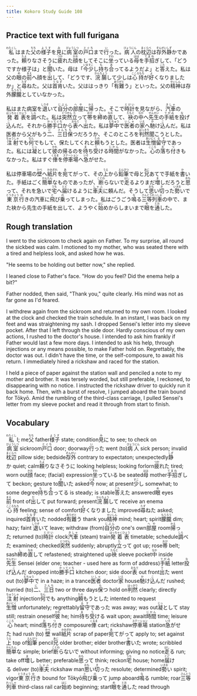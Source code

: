 ```yaml
---
title: Kokoro Study Guide 108
---
```


## Practice text with full furigana

<p>
<ruby><rb>私</rb><rt>わたくし</rt></ruby>はまた<ruby><rb>父</rb><rt>ちち</rt></ruby>の<ruby><rb>様子</rb><rt>ようす</rt></ruby>を<ruby><rb>見</rb><rt>み</rt></ruby>に<ruby><rb>病室</rb><rt>びょうしつ</rt></ruby>の<ruby><rb>戸口</rb><rt>とぐち</rt></ruby>まで<ruby><rb>行</rb><rt>い</rt></ruby>った。<ruby><rb>病人</rb><rt>びょうにん</rt></ruby>の<ruby><rb>枕辺</rb><rt>まくらべ</rt></ruby>は<ruby><rb>存外</rb><rt>ぞんがい</rt></ruby><ruby><rb>静</rb><rt>しず</rt></ruby>かであった。<ruby><rb>頼</rb><rt>たよ</rt></ruby>りなさそうに<ruby><rb>疲</rb><rt>つか</rt></ruby>れた<ruby><rb>顔</rb><rt>かお</rt></ruby>をしてそこに<ruby><rb>坐</rb><rt>すわ</rt></ruby>っている<ruby><rb>母</rb><rt>はは</rt></ruby>を<ruby><rb>手招</rb><rt>てまね</rt></ruby>ぎして、「どうですか様子は」と<ruby><rb>聞</rb><rt>き</rt></ruby>いた。母は「<ruby><rb>今</rb><rt>いま</rt></ruby><ruby><rb>少</rb><rt>すこ</rt></ruby>し<ruby><rb>持</rb><rt>も</rt></ruby>ち<ruby><rb>合</rb><rt>あ</rt></ruby>ってるようだよ」と<ruby><rb>答</rb><rt>こた</rt></ruby>えた。私は父の<ruby><rb>眼</rb><rt>め</rt></ruby>の<ruby><rb>前</rb><rt>まえ</rt></ruby>へ顔を<ruby><rb>出</rb><rt>だ</rt></ruby>して、「どうです、<ruby><rb>浣腸</rb><rt>かんちょう</rt></ruby>して少しは<ruby><rb>心持</rb><rt>こころもち</rt></ruby>が<ruby><rb>好</rb><rt>よ</rt></ruby>くなりましたか」と<ruby><rb>尋</rb><rt>たず</rt></ruby>ねた。父は<ruby><rb>首肯</rb><rt>うなず</rt></ruby>いた。父ははっきり「<ruby><rb>有難</rb><rt>ありがと</rt></ruby>う」といった。父の<ruby><rb>精神</rb><rt>せいしん</rt></ruby>は存外<ruby><rb>朦朧</rb><rt>もうろう</rt></ruby>としていなかった。
</p>

<p>
私はまた病室を<ruby><rb>退</rb><rt>しりぞ</rt></ruby>いて<ruby><rb>自分</rb><rt>じぶん</rt></ruby>の<ruby><rb>部屋</rb><rt>へや</rt></ruby>に<ruby><rb>帰</rb><rt>かえ</rt></ruby>った。そこで<ruby><rb>時計</rb><rt>とけい</rt></ruby>を見ながら、<ruby><rb>汽車</rb><rt>きしゃ</rt></ruby>の<ruby><rb>発着表</rb><rt>はっちゃくひょう</rt></ruby>を<ruby><rb>調</rb><rt>しら</rt></ruby>べた。私は<ruby><rb>突然</rb><rt>とつぜん</rt></ruby><ruby><rb>立</rb><rt>た</rt></ruby>って<ruby><rb>帯</rb><rt>おび</rt></ruby>を<ruby><rb>締</rb><rt>し</rt></ruby>め<ruby><rb>直</rb><rt>なお</rt></ruby>して、<ruby><rb>袂</rb><rt>たもと</rt></ruby>の<ruby><rb>中</rb><rt>なか</rt></ruby>へ<ruby><rb>先生</rb><rt>せんせい</rt></ruby>の<ruby><rb>手紙</rb><rt>てがみ</rt></ruby>を<ruby><rb>投</rb><rt>な</rt></ruby>げ<ruby><rb>込</rb><rt>こ</rt></ruby>んだ。それから<ruby><rb>勝手口</rb><rt>かってぐち</rt></ruby>から<ruby><rb>表</rb><rt>おもて</rt></ruby>へ<ruby><rb>出</rb><rt>で</rt></ruby>た。私は<ruby><rb>夢中</rb><rt>むちゅう</rt></ruby>で<ruby><rb>医者</rb><rt>いしゃ</rt></ruby>の<ruby><rb>家</rb><rt>いえ</rt></ruby>へ<ruby><rb>馳</rb><rt>か</rt></ruby>け<ruby><rb>込</rb><rt>こ</rt></ruby>んだ。私は医者から父がもう<ruby><rb>二</rb><rt>に</rt></ruby>、<ruby><rb>三日</rb><rt>さんち</rt></ruby><ruby><rb>保</rb><rt>も</rt></ruby>つだろうか、そこのところを<ruby><rb>判然</rb><rt>はっきり</rt></ruby>聞こうとした。<ruby><rb>注射</rb><rt>ちゅうしゃ</rt></ruby>でも<ruby><rb>何</rb><rt>なん</rt></ruby>でもして、保たしてくれと<ruby><rb>頼</rb><rt>たの</rt></ruby>もうとした。医者は<ruby><rb>生憎</rb><rt>あいにく</rt></ruby><ruby><rb>留守</rb><rt>るす</rt></ruby>であった。私には<ruby><rb>凝</rb><rt>じっ</rt></ruby>として<ruby><rb>彼</rb><rt>かれ</rt></ruby>の帰るのを<ruby><rb>待</rb><rt>ま</rt></ruby>ち<ruby><rb>受</rb><rt>う</rt></ruby>ける<ruby><rb>時間</rb><rt>じかん</rt></ruby>がなかった。<ruby><rb>心</rb><rt>こころ</rt></ruby>の<ruby><rb>落</rb><rt>お</rt></ruby>ち<ruby><rb>付</rb><rt>つ</rt></ruby>きもなかった。私はすぐ<ruby><rb>俥</rb><rt>くるま</rt></ruby>を<ruby><rb>停車場</rb><rt>ステーション</rt></ruby>へ<ruby><rb>急</rb><rt>いそ</rt></ruby>がせた。
</p>

<p>
私は停車場の<ruby><rb>壁</rb><rt>かべ</rt></ruby>へ<ruby><rb>紙片</rb><rt>かみぎれ</rt></ruby>を<ruby><rb>宛</rb><rt>あ</rt></ruby>てがって、その<ruby><rb>上</rb><rt>うえ</rt></ruby>から<ruby><rb>鉛筆</rb><rt>えんぴつ</rt></ruby>で母と<ruby><rb>兄</rb><rt>あに</rt></ruby>あてで手紙を<ruby><rb>書</rb><rt>か</rt></ruby>いた。手紙はごく<ruby><rb>簡単</rb><rt>かんたん</rt></ruby>なものであったが、<ruby><rb>断</rb><rt>ことわ</rt></ruby>らないで<ruby><rb>走</rb><rt>はし</rt></ruby>るよりまだ<ruby><rb>増</rb><rt>ま</rt></ruby>しだろうと<ruby><rb>思</rb><rt>おも</rt></ruby>って、それを急いで<ruby><rb>宅</rb><rt>うち</rt></ruby>へ<ruby><rb>届</rb><rt>とど</rt></ruby>けるように<ruby><rb>車夫</rb><rt>しゃふ</rt></ruby>に頼んだ。そうして<ruby><rb>思</rb><rt>おも</rt></ruby>い<ruby><rb>切</rb><rt>き</rt></ruby>った<ruby><rb>勢</rb><rt>いきお</rt></ruby>いで<ruby><rb>東京</rb><rt>とうきょう</rt></ruby><ruby><rb>行</rb><rt>ゆ</rt></ruby>きの汽車に<ruby><rb>飛</rb><rt>と</rt></ruby>び<ruby><rb>乗</rb><rt>の</rt></ruby>ってしまった。私はごうごう<ruby><rb>鳴</rb><rt>な</rt></ruby>る<ruby><rb>三等</rb><rt>さんとう</rt></ruby><ruby><rb>列車</rb><rt>れっしゃ</rt></ruby>の中で、また袂から先生の手紙を出して、ようやく<ruby><rb>始</rb><rt>はじ</rt></ruby>めからしまいまで<ruby><rb>眼</rb><rt>め</rt></ruby>を<ruby><rb>通</rb><rt>とお</rt></ruby>した。
</p>


## Rough translation

I went to the sickroom to check again on Father. To my surprise, all round the sickbed was calm. I motioned to my mother, who was seated there with a tired and helpless look, and asked how he was.

"He seems to be holding out better now," she replied.

I leaned close to Father's face. "How do you feel? Did the enema help a bit?"

Father nodded, then said, "Thank you," quite clearly. His mind was not as far gone as I'd feared.

I withdrew again from the sickroom and returned to my own room. I looked at the clock and checked the train schedule. In an instant, I was back on my feet and was straightening my sash. I dropped Sensei's letter into my sleeve pocket. After that I left through the side door. Hardly conscious of my own actions, I rushed to the doctor's house. I intended to ask him frankly if Father would last a few more days. I intended to ask his help, through injections or any means possible, to make Father hold on. Regrettably, the doctor was out. I didn't have the time, or the self-composure, to await his return. I immediately hired a rickshaw and raced for the station.

I held a piece of paper against the station wall and penciled a note to my mother and brother. It was tersely worded, but still preferable, I reckoned, to disappearing with no notice. I instructed the rickshaw driver to quickly run it back home. Then, with a burst of resolve, I jumped aboard the train bound for Tōkyō. Amid the rumbling of the third-class carriage, I pulled Sensei's letter from my sleeve pocket and read it through from start to finish.   


## Vocabulary

<p>
<span class="vocabstudy"><ruby><rb>私</rb><rt>わたくし</rt></ruby>&nbsp;I; me</span><span class="vocabstudy"><ruby><rb>父</rb><rt>ちち</rt></ruby>&nbsp;father</span><span class="vocabstudy"><ruby><rb>様子</rb><rt>ようす</rt></ruby>&nbsp;state; condition</span><span class="vocabstudy"><ruby><rb>見</rb><rt>み</rt></ruby>に&nbsp;to see; to check on</span><span class="vocabstudy"><ruby><rb>病室</rb><rt>びょうしつ</rt></ruby>&nbsp;sickroom</span><span class="vocabstudy"><ruby><rb>戸口</rb><rt>とぐち</rt></ruby>&nbsp;door; doorway</span><span class="vocabstudy"><ruby><rb>行</rb><rt>い</rt></ruby>った&nbsp;went (to)</span><span class="vocabstudy"><ruby><rb>病人</rb><rt>びょうにん</rt></ruby>&nbsp;sick person; invalid</span><span class="vocabstudy"><ruby><rb>枕辺</rb><rt>まくらべ</rt></ruby>&nbsp;pillow side; bedside</span><span class="vocabstudy"><ruby><rb>存外</rb><rt>ぞんがい</rt></ruby>&nbsp;contrary to expectaton; unexpectedly</span><span class="vocabstudy"><ruby><rb>静</rb><rt>しず</rt></ruby>か&nbsp;quiet; calm</span><span class="vocabstudy"><ruby><rb>頼</rb><rt>たよ</rt></ruby>りなさそうに&nbsp;looking helpless; looking forlorn</span><span class="vocabstudy"><ruby><rb>疲</rb><rt>つか</rt></ruby>れた&nbsp;tired; worn out</span><span class="vocabstudy"><ruby><rb>顔</rb><rt>かお</rt></ruby>&nbsp;face; (facial) expression</span><span class="vocabstudy"><ruby><rb>坐</rb><rt>すわ</rt></ruby>っている&nbsp;be seated</span><span class="vocabstudy"><ruby><rb>母</rb><rt>はは</rt></ruby>&nbsp;mother</span><span class="vocabstudy"><ruby><rb>手招</rb><rt>てまね</rt></ruby>ぎして&nbsp;beckon; gesture to</span><span class="vocabstudy"><ruby><rb>聞</rb><rt>き</rt></ruby>いた&nbsp;asked</span><span class="vocabstudy"><ruby><rb>今</rb><rt>いま</rt></ruby>&nbsp;now; at present</span><span class="vocabstudy"><ruby><rb>少</rb><rt>すこ</rt></ruby>し&nbsp;somewhat; to some degree</span><span class="vocabstudy"><ruby><rb>持</rb><rt>も</rt></ruby>ち<ruby><rb>合</rb><rt>あ</rt></ruby>ってる&nbsp;is steady; is stable</span><span class="vocabstudy"><ruby><rb>答</rb><rt>こた</rt></ruby>えた&nbsp;answered</span><span class="vocabstudy"><ruby><rb>眼</rb><rt>め</rt></ruby>&nbsp;eyes</span><span class="vocabstudy"><ruby><rb>前</rb><rt>まえ</rt></ruby>&nbsp;front of</span><span class="vocabstudy"><ruby><rb>出</rb><rt>だ</rt></ruby>して&nbsp;put forward; present</span><span class="vocabstudy"><ruby><rb>浣腸</rb><rt>かんちょう</rt></ruby>して&nbsp;receive an enema</span><span class="vocabstudy"><ruby><rb>心持</rb><rt>こころもち</rt></ruby>&nbsp;feeling; sense of comfort</span><span class="vocabstudy"><ruby><rb>好</rb><rt>よ</rt></ruby>くなりました&nbsp;improved</span><span class="vocabstudy"><ruby><rb>尋</rb><rt>たず</rt></ruby>ねた&nbsp;asked; inquired</span><span class="vocabstudy"><ruby><rb>首肯</rb><rt>うなず</rt></ruby>いた&nbsp;nodded</span><span class="vocabstudy"><ruby><rb>有難</rb><rt>ありがと</rt></ruby>う&nbsp;thank you</span><span class="vocabstudy"><ruby><rb>精神</rb><rt>せいしん</rt></ruby>&nbsp;mind; heart; spirit</span><span class="vocabstudy"><ruby><rb>朦朧</rb><rt>もうろう</rt></ruby>&nbsp;dim; hazy; faint</span>
<span class="vocabstudy"><ruby><rb>退</rb><rt>しりぞ</rt></ruby>いて&nbsp;leave; withdraw (from)</span><span class="vocabstudy"><ruby><rb>自分</rb><rt>じぶん</rt></ruby>の&nbsp;one's own</span><span class="vocabstudy"><ruby><rb>部屋</rb><rt>へや</rt></ruby>&nbsp;room</span><span class="vocabstudy"><ruby><rb>帰</rb><rt>かえ</rt></ruby>った&nbsp;returned (to)</span><span class="vocabstudy"><ruby><rb>時計</rb><rt>とけい</rt></ruby>&nbsp;clock</span><span class="vocabstudy"><ruby><rb>汽車</rb><rt>きしゃ</rt></ruby>&nbsp;(steam) train</span><span class="vocabstudy"><ruby><rb>発着表</rb><rt>はっちゃくひょう</rt></ruby>&nbsp;timetable; schedule</span><span class="vocabstudy"><ruby><rb>調</rb><rt>しら</rt></ruby>べた&nbsp;examined; checked</span><span class="vocabstudy"><ruby><rb>突然</rb><rt>とつぜん</rt></ruby>&nbsp;suddenly; abruptly</span><span class="vocabstudy"><ruby><rb>立</rb><rt>た</rt></ruby>って&nbsp;got up; rose</span><span class="vocabstudy"><ruby><rb>帯</rb><rt>おび</rt></ruby>&nbsp;belt; sash</span><span class="vocabstudy"><ruby><rb>締</rb><rt>し</rt></ruby>め<ruby><rb>直</rb><rt>なお</rt></ruby>して&nbsp;refastened; straightened up</span><span class="vocabstudy"><ruby><rb>袂</rb><rt>たもと</rt></ruby>&nbsp;sleeve pocket</span><span class="vocabstudy"><ruby><rb>中</rb><rt>なか</rt></ruby>&nbsp;inside</span><span class="vocabstudy"><ruby><rb>先生</rb><rt>せんせい</rt></ruby>&nbsp;Sensei (elder one; teacher - used here as form of address)</span><span class="vocabstudy"><ruby><rb>手紙</rb><rt>てがみ</rt></ruby>&nbsp;letter</span><span class="vocabstudy"><ruby><rb>投</rb><rt>な</rt></ruby>げ<ruby><rb>込</rb><rt>こ</rt></ruby>んだ&nbsp;dropped into</span><span class="vocabstudy"><ruby><rb>勝手口</rb><rt>かってぐち</rt></ruby>&nbsp;kitchen door; side door</span><span class="vocabstudy"><ruby><rb>表</rb><rt>おもて</rt></ruby>&nbsp;out front</span><span class="vocabstudy"><ruby><rb>出</rb><rt>で</rt></ruby>た&nbsp;went out (to)</span><span class="vocabstudy"><ruby><rb>夢中</rb><rt>むちゅう</rt></ruby>で&nbsp;in a haze; in a trance</span><span class="vocabstudy"><ruby><rb>医者</rb><rt>いしゃ</rt></ruby>&nbsp;doctor</span><span class="vocabstudy"><ruby><rb>家</rb><rt>いえ</rt></ruby>&nbsp;house</span><span class="vocabstudy"><ruby><rb>馳</rb><rt>か</rt></ruby>け<ruby><rb>込</rb><rt>こ</rt></ruby>んだ&nbsp;rushed; hurried (to)</span><span class="vocabstudy"><ruby><rb>二</rb><rt>に</rt></ruby>、<ruby><rb>三日</rb><rt>さんち</rt></ruby>&nbsp;two or three days</span><span class="vocabstudy"><ruby><rb>保</rb><rt>も</rt></ruby>つ&nbsp;hold on</span><span class="vocabstudy"><ruby><rb>判然</rb><rt>はっきり</rt></ruby>&nbsp;clearly; directly</span><span class="vocabstudy"><ruby><rb>注射</rb><rt>ちゅうしゃ</rt></ruby>&nbsp;injection</span><span class="vocabstudy"><ruby><rb>何</rb><rt>なん</rt></ruby>でも&nbsp;anything</span><span class="vocabstudy"><ruby><rb>頼</rb><rt>たの</rt></ruby>もうとした&nbsp;intented to request</span><span class="vocabstudy"><ruby><rb>生憎</rb><rt>あいにく</rt></ruby>&nbsp;unfortunately; regrettably</span><span class="vocabstudy"><ruby><rb>留守</rb><rt>るす</rt></ruby>であった&nbsp;was away; was out</span><span class="vocabstudy"><ruby><rb>凝</rb><rt>じっ</rt></ruby>として&nbsp;stay still; restrain oneself</span><span class="vocabstudy"><ruby><rb>彼</rb><rt>かれ</rt></ruby>&nbsp;he; him</span><span class="vocabstudy"><ruby><rb>待</rb><rt>ま</rt></ruby>ち<ruby><rb>受</rb><rt>う</rt></ruby>ける&nbsp;wait upon; await</span><span class="vocabstudy"><ruby><rb>時間</rb><rt>じかん</rt></ruby>&nbsp;time; leisure</span><span class="vocabstudy"><ruby><rb>心</rb><rt>こころ</rt></ruby>&nbsp;heart; mind</span><span class="vocabstudy"><ruby><rb>落</rb><rt>お</rt></ruby>ち<ruby><rb>付</rb><rt>つ</rt></ruby>き&nbsp;composure</span><span class="vocabstudy"><ruby><rb>俥</rb><rt>くるま</rt></ruby>&nbsp;cart; rickshaw</span><span class="vocabstudy"><ruby><rb>停車場</rb><rt>ステーション</rt></ruby>&nbsp;station</span><span class="vocabstudy"><ruby><rb>急</rb><rt>いそ</rt></ruby>がせた&nbsp;had rush (to)</span>
<span class="vocabstudy"><ruby><rb>壁</rb><rt>かべ</rt></ruby>&nbsp;wall</span><span class="vocabstudy"><ruby><rb>紙片</rb><rt>かみぎれ</rt></ruby>&nbsp;scrap of paper</span><span class="vocabstudy"><ruby><rb>宛</rb><rt>あ</rt></ruby>てがって&nbsp;apply to; set against</span><span class="vocabstudy"><ruby><rb>上</rb><rt>うえ</rt></ruby>&nbsp;top of</span><span class="vocabstudy"><ruby><rb>鉛筆</rb><rt>えんぴつ</rt></ruby>&nbsp;pencil</span><span class="vocabstudy"><ruby><rb>兄</rb><rt>あに</rt></ruby>&nbsp;older brother; elder brother</span><span class="vocabstudy"><ruby><rb>書</rb><rt>か</rt></ruby>いた&nbsp;wrote; scribbled</span><span class="vocabstudy"><ruby><rb>簡単</rb><rt>かんたん</rt></ruby>な&nbsp;simple; brief</span><span class="vocabstudy"><ruby><rb>断</rb><rt>ことわ</rt></ruby>らないで&nbsp;without informing; giving no notice</span><span class="vocabstudy"><ruby><rb>走</rb><rt>はし</rt></ruby>る&nbsp;run; take off</span><span class="vocabstudy"><ruby><rb>増</rb><rt>ま</rt></ruby>し&nbsp;better; preferable</span><span class="vocabstudy"><ruby><rb>思</rb><rt>おも</rt></ruby>って&nbsp;think; reckon</span><span class="vocabstudy"><ruby><rb>宅</rb><rt>うち</rt></ruby>&nbsp;house; home</span><span class="vocabstudy"><ruby><rb>届</rb><rt>とど</rt></ruby>ける&nbsp;deliver (to)</span><span class="vocabstudy"><ruby><rb>車夫</rb><rt>しゃふ</rt></ruby>&nbsp;rickshaw man</span><span class="vocabstudy"><ruby><rb>思</rb><rt>おも</rt></ruby>い<ruby><rb>切</rb><rt>き</rt></ruby>った&nbsp;resolute; determined</span><span class="vocabstudy"><ruby><rb>勢</rb><rt>いきお</rt></ruby>い&nbsp;spirit; vigor</span><span class="vocabstudy"><ruby><rb>東京</rb><rt>とうきょう</rt></ruby><ruby><rb>行</rb><rt>ゆ</rt></ruby>き&nbsp;bound for Tōkyō</span><span class="vocabstudy"><ruby><rb>飛</rb><rt>と</rt></ruby>び<ruby><rb>乗</rb><rt>の</rt></ruby>って&nbsp;jump aboard</span><span class="vocabstudy"><ruby><rb>鳴</rb><rt>な</rt></ruby>る&nbsp;rumble; roar</span><span class="vocabstudy"><ruby><rb>三等</rb><rt>さんとう</rt></ruby><ruby><rb>列車</rb><rt>れっしゃ</rt></ruby>&nbsp;third-class rail car</span><span class="vocabstudy"><ruby><rb>始</rb><rt>はじ</rt></ruby>め&nbsp;beginning; start</span><span class="vocabstudy"><ruby><rb>眼</rb><rt>め</rt></ruby>を<ruby><rb>通</rb><rt>とお</rt></ruby>した&nbsp;read through</span>
</p>
